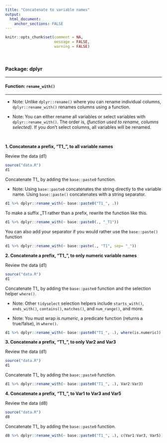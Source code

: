 ```yaml
---
title: "Concatenate to variable names"
output: 
  html_document:
    anchor_sections: FALSE
---
```


```r
knitr::opts_chunk$set(comment = NA,
                      message = FALSE,
                      warning = FALSE)
```

<br>

### Package: dplyr

---

#### Function: `rename_with()`

---

* Note: Unlike `dplyr::rename()` where you can rename individual columns, `dplyr::rename_with()` renames columns using a function.

* Note: You can either rename all variables or select variables with `dplyr::rename_with()`. The order is, *(function used to rename, columns selected)*. If you don't select columns, all variables will be renamed.

<br>

**1\. Concatenate a prefix, "T1_", to all variable names**

Review the data (d1)

```r

source("data.R")
d1

```

Concatenate T1_ by adding the `base::paste0` function.

* Note: Using `base::paste0` concatenates the string directly to the variable name. Using `base::paste()` concatenates with a string separator.

```r

d1 %>% dplyr::rename_with(~ base::paste0("T1_", .))

```

To make a suffix _T1 rather than a prefix, rewrite the function like this.

```r

d1 %>% dplyr::rename_with(~ base::paste0(., "_T1"))

```

You can also add your separator if you would rather use the `base::paste()` function

```r

d1 %>% dplyr::rename_with(~ base::paste(., "T1", sep= "_"))

```


**2\. Concatenate a prefix, "T1_", to only numeric variable names**

Review the data (d1)

```r

source("data.R")
d1

```

Concatenate T1_ by adding the `base::paste0` function and the selection helper `where()`. 

* Note: Other `tidyselect` selection helpers include `starts_with()`, `ends_with()`, `contains()`, `matches()`, and `num_range()`, and more.

* Note: You must wrap *is.numeric*, a predicate function (returns a true/false), in `where()`.

```r

d1 %>% dplyr::rename_with(~ base::paste0("T1_", .), where(is.numeric))

```

**3\. Concatenate a prefix, "T1_", to only Var2 and Var3**

Review the data (d1)

```r

source("data.R")
d1

```

Concatenate T1_ by adding the `base::paste0` function.

```r

d1 %>% dplyr::rename_with(~ base::paste0("T1_", .), Var2:Var3)

```


**4\. Concatenate a prefix, "T1_", to Var1 to Var3 and Var5 **

Review the data (d8)

```r

source("data.R")
d8

```

Concatenate T1_ by adding the `base::paste0` function.

```r

d8 %>% dplyr::rename_with(~ base::paste0("T1_", .), c(Var1:Var3, Var5))

```

